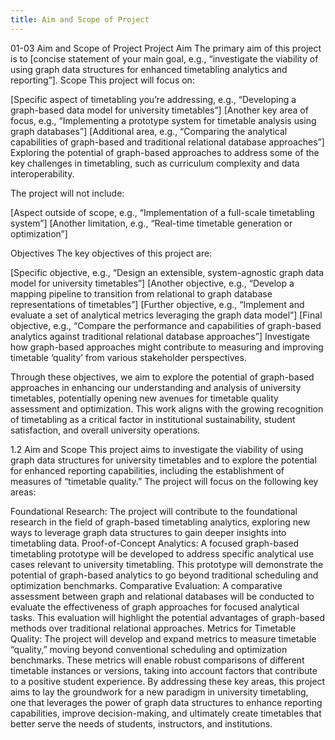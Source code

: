 ```yaml
---
title: Aim and Scope of Project
---
```


01-03 Aim and Scope of Project
Project Aim
The primary aim of this project is to [concise statement of your main goal, e.g., "investigate the viability of using graph data structures for enhanced timetabling analytics and reporting"].
Scope
This project will focus on:

[Specific aspect of timetabling you're addressing, e.g., "Developing a graph-based data model for university timetables"]
[Another key area of focus, e.g., "Implementing a prototype system for timetable analysis using graph databases"]
[Additional area, e.g., "Comparing the analytical capabilities of graph-based and traditional relational database approaches"]
Exploring the potential of graph-based approaches to address some of the key challenges in timetabling, such as curriculum complexity and data interoperability.

The project will not include:

[Aspect outside of scope, e.g., "Implementation of a full-scale timetabling system"]
[Another limitation, e.g., "Real-time timetable generation or optimization"]

Objectives
The key objectives of this project are:

[Specific objective, e.g., "Design an extensible, system-agnostic graph data model for university timetables"]
[Another objective, e.g., "Develop a mapping pipeline to transition from relational to graph database representations of timetables"]
[Further objective, e.g., "Implement and evaluate a set of analytical metrics leveraging the graph data model"]
[Final objective, e.g., "Compare the performance and capabilities of graph-based analytics against traditional relational database approaches"]
Investigate how graph-based approaches might contribute to measuring and improving timetable 'quality' from various stakeholder perspectives.

Through these objectives, we aim to explore the potential of graph-based approaches in enhancing our understanding and analysis of university timetables, potentially opening new avenues for timetable quality assessment and optimization. This work aligns with the growing recognition of timetabling as a critical factor in institutional sustainability, student satisfaction, and overall university operations.



1.2 Aim and Scope
This project aims to investigate the viability of using graph data structures for university timetables and to explore the potential for enhanced reporting capabilities, including the establishment of measures of "timetable quality." The project will focus on the following key areas:

Foundational Research: The project will contribute to the foundational research in the field of graph-based timetabling analytics, exploring new ways to leverage graph data structures to gain deeper insights into timetabling data.
Proof-of-Concept Analytics: A focused graph-based timetabling prototype will be developed to address specific analytical use cases relevant to university timetabling. This prototype will demonstrate the potential of graph-based analytics to go beyond traditional scheduling and optimization benchmarks.
Comparative Evaluation: A comparative assessment between graph and relational databases will be conducted to evaluate the effectiveness of graph approaches for focused analytical tasks. This evaluation will highlight the potential advantages of graph-based methods over traditional relational approaches.
Metrics for Timetable Quality: The project will develop and expand metrics to measure timetable "quality," moving beyond conventional scheduling and optimization benchmarks. These metrics will enable robust comparisons of different timetable instances or versions, taking into account factors that contribute to a positive student experience.
By addressing these key areas, this project aims to lay the groundwork for a new paradigm in university timetabling, one that leverages the power of graph data structures to enhance reporting capabilities, improve decision-making, and ultimately create timetables that better serve the needs of students, instructors, and institutions.